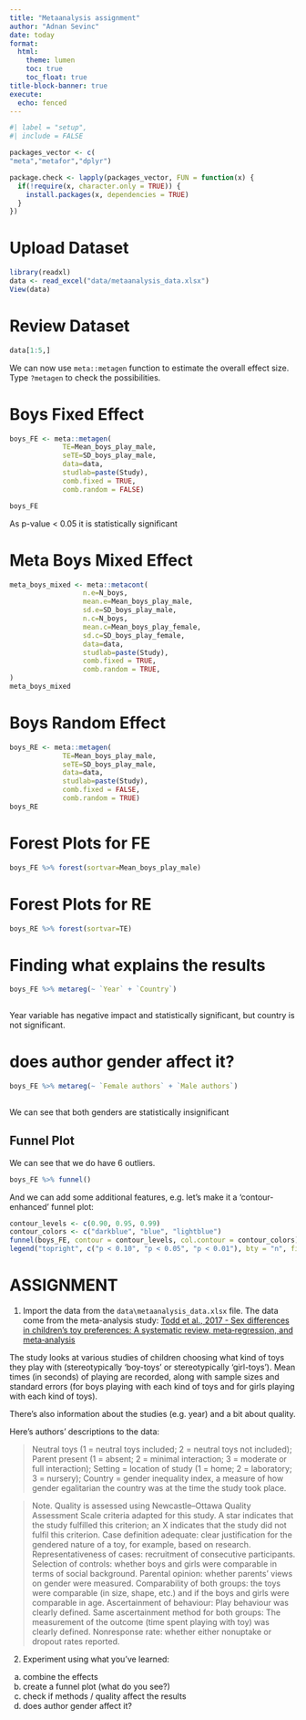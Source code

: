 ```yaml
---
title: "Metaanalysis assignment"
author: "Adnan Sevinc"
date: today
format:  
  html:
    theme: lumen
    toc: true
    toc_float: true
title-block-banner: true
execute:
  echo: fenced
---
```


```r
#| label = "setup",
#| include = FALSE

packages_vector <- c(
"meta","metafor","dplyr")

package.check <- lapply(packages_vector, FUN = function(x) {
  if(!require(x, character.only = TRUE)) {
    install.packages(x, dependencies = TRUE)
  }
})
```

# Upload Dataset

```r
library(readxl)
data <- read_excel("data/metaanalysis_data.xlsx")
View(data)
```
# Review Dataset

```r
data[1:5,]
```
We can now use `meta::metagen` function to estimate the overall effect size. Type `?metagen` to check the possibilities. 

# Boys Fixed Effect

```r
boys_FE <- meta::metagen(
             TE=Mean_boys_play_male,
             seTE=SD_boys_play_male,
             data=data,
             studlab=paste(Study),
             comb.fixed = TRUE,
             comb.random = FALSE)

boys_FE
```

As p-value < 0.05 it is statistically significant

# Meta Boys Mixed Effect

```r
meta_boys_mixed <- meta::metacont(
                  n.e=N_boys,
                  mean.e=Mean_boys_play_male,
                  sd.e=SD_boys_play_male,
                  n.c=N_boys,
                  mean.c=Mean_boys_play_female,
                  sd.c=SD_boys_play_female,
                  data=data,
                  studlab=paste(Study),
                  comb.fixed = TRUE,
                  comb.random = TRUE,
)
meta_boys_mixed
```

# Boys Random Effect

```r
boys_RE <- meta::metagen(
             TE=Mean_boys_play_male,
             seTE=SD_boys_play_male,
             data=data,
             studlab=paste(Study),
             comb.fixed = FALSE,
             comb.random = TRUE)
boys_RE
```

#   Forest Plots  for FE

```r
boys_FE %>% forest(sortvar=Mean_boys_play_male)
```

#   Forest Plots  for RE


```r
boys_RE %>% forest(sortvar=TE)
```

# Finding what explains the results



```r
boys_FE %>% metareg(~ `Year` + `Country`)
  
```  

Year variable has negative impact and statistically significant, but country is not significant.


#   does author gender affect it?

```r
boys_FE %>% metareg(~ `Female authors` + `Male authors`)
  
```  

We can see that both genders are statistically insignificant

## Funnel Plot

We can see that we do have 6 outliers.

```r
boys_FE %>% funnel()
```

And we can add some additional features, e.g. let's make it a 'contour-enhanced' funnel plot:

```r
contour_levels <- c(0.90, 0.95, 0.99)
contour_colors <- c("darkblue", "blue", "lightblue")
funnel(boys_FE, contour = contour_levels, col.contour = contour_colors)
legend("topright", c("p < 0.10", "p < 0.05", "p < 0.01"), bty = "n", fill = contour_colors)
```

# ASSIGNMENT 

1) Import the data from the `data\metaanalysis_data.xlsx` file. The data come from the meta-analysis study: [Todd et al., 2017 - Sex differences in children's toy preferences: A systematic review, meta‐regression, and meta‐analysis](https://onlinelibrary.wiley.com/doi/full/10.1002/icd.2064)

The study looks at various studies of children choosing what kind of toys they play with (stereotypically 'boy-toys' or stereotypically 'girl-toys'). Mean times (in seconds) of playing are recorded, along with sample sizes and standard errors (for boys playing with each kind of toys and for girls playing with each kind of toys).

There's also information about the studies (e.g. year) and a bit about quality.

Here's authors' descriptions to the data:

> Neutral toys (1 = neutral toys included; 2 = neutral toys not included); Parent present (1 = absent; 2 = minimal interaction; 3 = moderate or full interaction); Setting = location of study (1 = home; 2 = laboratory; 3 = nursery); Country = gender inequality index, a measure of how gender egalitarian the country was at the time the study took place.

> Note. Quality is assessed using Newcastle–Ottawa Quality Assessment Scale criteria adapted for this study. A star indicates that the study fulfilled this criterion; an X indicates that the
study did not fulfil this criterion. 
Case definition adequate: clear justification for the gendered nature of a toy, for example, based on research. 
Representativeness of cases: recruitment of consecutive participants. 
Selection of controls: whether boys and girls were comparable in terms of social background.
Parental opinion: whether parents' views on gender were measured.
Comparability of both groups: the toys were comparable (in size, shape, etc.) and if the boys and girls were comparable in age. 
Ascertainment of behaviour: Play behaviour was clearly defined. 
Same ascertainment method for both groups: The measurement of the outcome (time spent playing with toy) was clearly defined. 
Nonresponse rate: whether either nonuptake or dropout rates reported.

2) Experiment using what you've learned:

a) combine the effects
b) create a funnel plot (what do you see?)
c) check if methods / quality affect the results
d) does author gender affect it?
